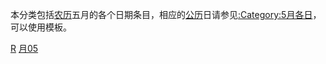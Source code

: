 本分类包括[[农历|农历]]五月的各个日期条目，相应的[[公历|公历]]日请参见[[:Category:5月各日|:Category:5月各日]]，可以使用{{tl|Lunar05Calendar}}模板。

{{农历各月各日导航}}

[[Category:五月|R]]
[[Category:农历日|月05]]